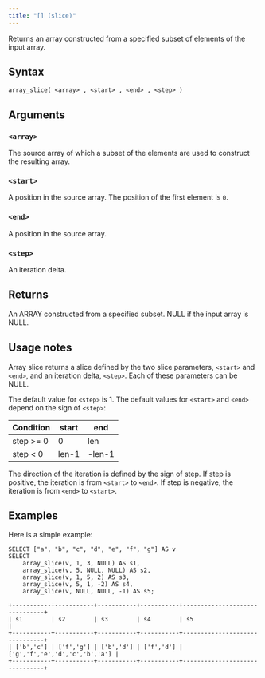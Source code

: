 ```yaml
---
title: "[] (slice)"
---
```


Returns an array constructed from a specified subset of elements of the input array.

## Syntax

```scopeql
array_slice( <array> , <start> , <end> , <step> )
```

## Arguments

### `<array>`

The source array of which a subset of the elements are used to construct the resulting array.

### `<start>`

A position in the source array. The position of the first element is `0`.

### `<end>`

A position in the source array.

### `<step>`

An iteration delta.

## Returns

An ARRAY constructed from a specified subset. NULL if the input array is NULL.

## Usage notes

Array slice returns a slice defined by the two slice parameters, `<start>` and `<end>`, and an iteration delta, `<step>`. Each of these parameters can be NULL.

The default value for `<step>` is 1. The default values for `<start>` and `<end>` depend on the sign of `<step>`:

| Condition | start | end    |
| --------- | ----- | ------ |
| step >= 0 | 0     | len    |
| step < 0  | len-1 | -len-1 |

The direction of the iteration is defined by the sign of step. If step is positive, the iteration is from `<start>` to `<end>`. If step is negative, the iteration is from `<end>` to `<start>`.

## Examples

Here is a simple example:

```scopeql
SELECT ["a", "b", "c", "d", "e", "f", "g"] AS v
SELECT
    array_slice(v, 1, 3, NULL) AS s1,
    array_slice(v, 5, NULL, NULL) AS s2,
    array_slice(v, 1, 5, 2) AS s3,
    array_slice(v, 5, 1, -2) AS s4,
    array_slice(v, NULL, NULL, -1) AS s5;
```

```
+-----------+-----------+-----------+-----------+-------------------------------+
| s1        | s2        | s3        | s4        | s5                            |
+-----------+-----------+-----------+-----------+-------------------------------+
| ['b','c'] | ['f','g'] | ['b','d'] | ['f','d'] | ['g','f','e','d','c','b','a'] |
+-----------+-----------+-----------+-----------+-------------------------------+
```
